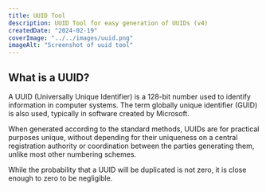 ```yaml
---
title: UUID Tool
description: UUID Tool for easy generation of UUIDs (v4)
createdDate: "2024-02-19"
coverImage: "../../images/uuid.png"
imageAlt: "Screenshot of uuid tool"
---
```



<div class="not-prose">
  <Uuid client:load />
</div>

## What is a UUID?

A UUID (Universally Unique Identifier) is a 128-bit number used to identify
information in computer systems. The term globally unique identifier (GUID)
is also used, typically in software created by Microsoft.

When generated according to the standard methods, UUIDs are for practical
purposes unique, without depending for their uniqueness on a central
registration authority or coordination between the parties generating them,
unlike most other numbering schemes.

While the probability that a UUID will be duplicated is not zero, it is close
enough to zero to be negligible.
